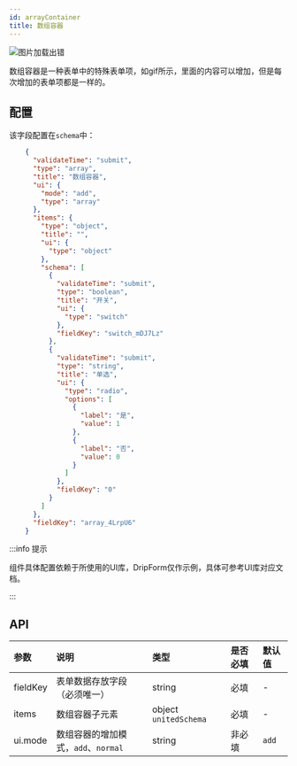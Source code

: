 ```yaml
---
id: arrayContainer
title: 数组容器
---
```


<img src='https://storage.360buyimg.com/imgtools/45aee0dc0d-86e14280-4cf9-11ec-bf12-d7e468206312.gif' alt="图片加载出错"/>

数组容器是一种表单中的特殊表单项，如gif所示，里面的内容可以增加，但是每次增加的表单项都是一样的。

## 配置
该字段配置在`schema`中：

```json title="schema" {12,13,14}
    {
      "validateTime": "submit",
      "type": "array",
      "title": "数组容器",
      "ui": {
        "mode": "add",
        "type": "array"
      },
      "items": {
        "type": "object",
        "title": "",
        "ui": {
          "type": "object"
        },
        "schema": [
          {
            "validateTime": "submit",
            "type": "boolean",
            "title": "开关",
            "ui": {
              "type": "switch"
            },
            "fieldKey": "switch_mDJ7Lz"
          },
          {
            "validateTime": "submit",
            "type": "string",
            "title": "单选",
            "ui": {
              "type": "radio",
              "options": [
                {
                  "label": "是",
                  "value": 1
                },
                {
                  "label": "否",
                  "value": 0
                }
              ]
            },
            "fieldKey": "0"
          }
        ]
      },
      "fieldKey": "array_4LrpU6"
    }
```

:::info 提示

组件具体配置依赖于所使用的UI库，DripForm仅作示例，具体可参考UI库对应文档。

:::

## API
| 参数        | 说明     | 类型     |  是否必填 | 默认值 |
|:-----------|:--------------------------------------------------------------|:--------|:---|:---|
| fieldKey      | 表单数据存放字段（必须唯一） | string   |必填| - |
| items | 数组容器子元素              | object `unitedSchema` | 必填 | - |
| ui.mode | 数组容器的增加模式，`add`、`normal` | string | 非必填| `add` |